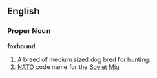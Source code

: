 
==English==
===Proper Noun===
'''foxhound'''
# A breed of medium sized dog bred for hunting.
# [[NATO]] code name for the [[Soviet]] [[Mig]]